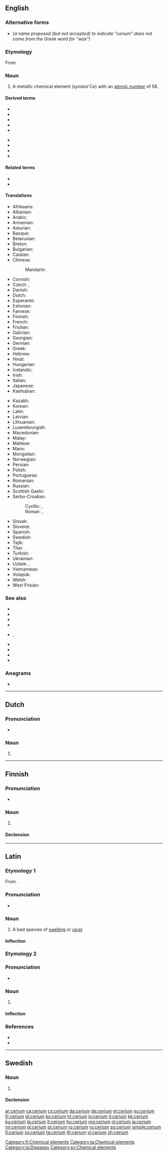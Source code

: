 {{also|cérium}}
==English==
{{elements|Ce|lanthanum|La|praseodymium|Pr}}

===Alternative forms===
* {{l|en|cererium}} (''a name proposed (but not accepted) to indicate "cerium" does not come from the Greek word for "wax"'')

===Etymology===
From {{suffix|Ceres|t1=a recently discovered asteroid|ium|lang=en}}.

===Noun===
{{en-noun|-|s}}
{{wikipedia}}

# A metallic chemical element (''symbol'' Ce) with an [[atomic number]] of 58.

====Derived terms====
{{der-top}}
* {{l|en|ceric}}
* {{l|en|cerine}}
* {{l|en|cerite}}
* {{l|en|cerium dioxide}}
* {{l|en|cerium metals}}
{{der-mid}}
* {{l|en|cerium oxide}}
* {{l|en|cerium trichloride}}
* {{l|en|cerous}}
* {{l|en|ferrocerium}}
{{der-bottom}}

====Related terms====
* {{l|en|Ceres}}<!--etymon-->
* {{l|en|ceria}}

====Translations====
{{trans-top|chemical element}}
* Afrikaans: {{t|af|serium}}
* Albanian: {{t+|sq|cerium}}
* Arabic: {{t|ar|سِيرْيُوم|tr=siryum|m}}
* Armenian: {{t|hy|ցերիում}}
* Asturian: {{t|ast|ceriu|m}}
* Basque: {{t|eu|zerioa}}
* Belarusian: {{t|be|цэ́рый|m}}
* Breton: {{t|br|seriom}}
* Bulgarian: {{t|bg|це́рий|m}}
* Catalan: {{t+|ca|ceri|m}}
* Chinese:
*: Mandarin: {{t+|cmn|鈰|tr=shì}}
* Cornish: {{t|kw|keryum}}
* Czech: {{t|cs|cér|m}}, {{t+|cs|cer|m}}
* Danish: {{t+|da|cerium}}
* Dutch: {{t+|nl|cerium|n}}
* Esperanto: {{t+|eo|cerio}}
* Estonian: {{t+|et|tseerium}}
* Faroese: {{t|fo|serium|n}}
* Finnish: {{t+|fi|cerium}}
* French: {{t+|fr|cérium|m}}
* Friulian: {{t|fur|ceri}}
* Galician: {{t+|gl|cerio|m}}
* Georgian: {{t|ka|ცერიუმი}}
* German: {{t+|de|Cer|n}}
* Greek: {{t+|el|δημήτριο|n}}
* Hebrew: {{t|he|סריום|tr=seryum}}
* Hindi: {{t|hi|पुष्कला|tr=pushkalaa|sc=Deva}}
* Hungarian: {{t+|hu|cérium}}
* Icelandic: {{t+|is|serín}}
* Irish: {{t|ga|ceiriam}}
* Italian: {{t+|it|cerio|m}}
* Japanese: {{t+|ja|セリウム|tr=seriumu}}
* Kashubian: {{t|csb|cer}}
{{trans-mid}}
* Kazakh: {{t+|kk|церий}}
* Korean: {{t+|ko|세륨|tr=seryum}}
* Latin: {{t+|la|cerium}}
* Latvian: {{t|lv|cērijs}}
* Lithuanian: {{t+|lt|ceris}}
* Luxembourgish: {{t|lb|Zer}}
* Macedonian: {{t|mk|цериум|m}}
* Malay: {{t|ms|serium}}
* Maltese: {{t|mt|sirjum}}
* Manx: {{t|gv|kerrium}}
* Mongolian: {{t|mn|цери}}
* Norwegian: {{t|no|cerium}}
* Persian: {{t|fa|سریم|tr=seriom|sc=fa-Arab}}
* Polish: {{t+|pl|cer|m}}
* Portuguese: {{t+|pt|cério|m}}
* Romanian: {{t+|ro|ceriu|n}}
* Russian: {{t+|ru|це́рий|m}}
* Scottish Gaelic: {{t|gd|ceiriam}}
* Serbo-Croatian:
*: Cyrillic: {{t|sh|церијум|m}}, {{t|sh|церијум|m}}
*: Roman: {{t+|sh|cerij|m}}, {{t|sh|cerijum|m}}
* Slovak: {{t+|sk|cér}}
* Slovene: {{t+|sl|cerij}}
* Spanish: {{t+|es|cerio|m}}
* Swedish: {{t+|sv|cerium|n}}
* Tajik: {{t|tg|ceri'}}
* Thai: {{t|th|ซีเรียม|tr=sīriam}}
* Turkish: {{t+|tr|seryum}}
* Ukrainian: {{t|uk|це́рiй|m}}
* Uzbek: {{t+|uz|церий}}, {{t|uz|tseriy}}
* Vietnamese: {{t|vi|xeri}}
* Volapük: {{t+|vo|zerin}}
* Welsh: {{t|cy|ceriwm}}
* West Frisian: {{t|fy|cerium}}
{{trans-bottom}}

===See also===
* {{l|en|allanite}}
* {{l|en|bastnasite}}
* {{l|en|CAN}}
* {{l|en|hydroxylbastnasite}}
* {{l|en|jeweler's rouge}}, {{l|en|jeweller's rouge}}
* {{l|en|monazite}}
* {{l|en|orthite}}
* {{l|en|rhabdophane}}
* {{l|en|synchysite}}

===Anagrams===
* {{l|en|uremic}}

----

==Dutch==
{{wikipedia|lang=nl}}
{{elements|Ce|lanthaan|La|praseodymium|Pr|lang=nl}}

===Pronunciation===
* {{audio|Nl-cerium.ogg|Audio|lang=nl}}

===Noun===
{{nl-noun|n|-|-}}

# {{l|en|cerium}}

----

==Finnish==
{{wikipedia|lang=fi}}

===Pronunciation===
* {{fi-IPA|seeri.um}}

===Noun===
{{fi-noun}}

# {{l|en|cerium}}

====Declension====
{{fi-decl-risti|n=sg|cerium|||a|i=0}}

[[Category:fi:Chemical elements]]

----

==Latin==

===Etymology 1===
From {{der|la|grc|κηρίον}}.

===Pronunciation===
* {{la-IPA|cērium}}

===Noun===
{{la-noun|cērium|cēriī|n|second}}

# A bad species of [[swelling]] or [[ulcer]]

====Inflection====
{{la-decl-2nd-N|cēri}}

===Etymology 2===
{{wikipedia|lang=la}}
===Pronunciation===
* {{la-IPA|cerium}}

===Noun===
{{la-noun|cerium|ceriī|n|second}}

# {{l|en|cerium}}

====Inflection====
{{la-decl-2nd-N|ceri}}

===References===
* {{R:L&S}}
* {{R:Gaffiot}}

[[Category:la:Chemical elements]]
[[Category:la:Diseases]]

----

==Swedish==

===Noun===
{{sv-noun|n}}

# {{l|en|cerium}}

====Declension====
{{sv-noun-unc-irreg-n|2=ceriumet}}

[[Category:sv:Chemical elements]]

[[ar:cerium]]
[[ca:cerium]]
[[cs:cerium]]
[[da:cerium]]
[[de:cerium]]
[[et:cerium]]
[[eu:cerium]]
[[fr:cerium]]
[[gl:cerium]]
[[ko:cerium]]
[[hr:cerium]]
[[io:cerium]]
[[it:cerium]]
[[kk:cerium]]
[[ku:cerium]]
[[la:cerium]]
[[lt:cerium]]
[[hu:cerium]]
[[mg:cerium]]
[[nl:cerium]]
[[ja:cerium]]
[[nn:cerium]]
[[pl:cerium]]
[[pt:cerium]]
[[ro:cerium]]
[[ru:cerium]]
[[sq:cerium]]
[[simple:cerium]]
[[fi:cerium]]
[[sv:cerium]]
[[ta:cerium]]
[[th:cerium]]
[[vi:cerium]]
[[zh:cerium]]